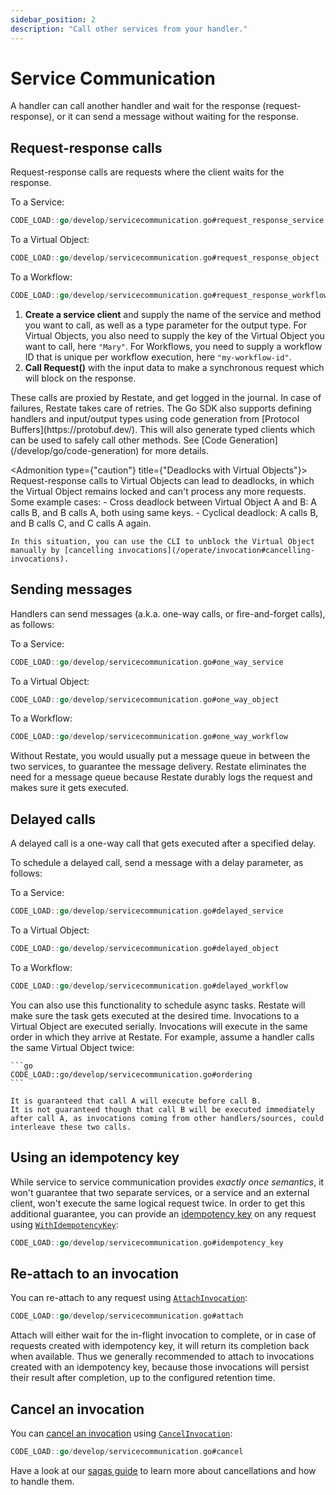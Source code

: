 ```yaml
---
sidebar_position: 2
description: "Call other services from your handler."
---
```



# Service Communication

A handler can call another handler and wait for the response (request-response), or it can send a message without waiting for the response.

## Request-response calls

Request-response calls are requests where the client waits for the response.

To a Service:

```go
CODE_LOAD::go/develop/servicecommunication.go#request_response_service
```

To a Virtual Object:

```go
CODE_LOAD::go/develop/servicecommunication.go#request_response_object
```

To a Workflow:

```go
CODE_LOAD::go/develop/servicecommunication.go#request_response_workflow
```


1. **Create a service client** and supply the name of the service and method you want to call, as well
  as a type parameter for the output type.
  For Virtual Objects, you also need to supply the key of the Virtual Object you want to call, here `"Mary"`.
  For Workflows, you need to supply a workflow ID that is unique per workflow execution, here `"my-workflow-id"`.
2. **Call Request()** with the input data to make a synchronous request which will block on the response.

<Admonition type="tip" title="No need for manual retry logic">
    These calls are proxied by Restate, and get logged in the journal.
    In case of failures, Restate takes care of retries.
</Admonition>

<Admonition type="tip" title="Prefer a bit more type-safety?">
    The Go SDK also supports defining handlers and input/output types using
    code generation from [Protocol Buffers](https://protobuf.dev/). This will
    also generate typed clients which can be used to safely call other methods. See [Code Generation](/develop/go/code-generation) for more details.
</Admonition>

<Admonition type={"caution"} title={"Deadlocks with Virtual Objects"}>
    Request-response calls to Virtual Objects can lead to deadlocks, in which the Virtual Object remains locked and can't process any more requests.
    Some example cases:
    - Cross deadlock between Virtual Object A and B: A calls B, and B calls A, both using same keys.
    - Cyclical deadlock: A calls B, and B calls C, and C calls A again.

    In this situation, you can use the CLI to unblock the Virtual Object manually by [cancelling invocations](/operate/invocation#cancelling-invocations).
</Admonition>

## Sending messages

Handlers can send messages (a.k.a. one-way calls, or fire-and-forget calls), as follows:

To a Service:

```go
CODE_LOAD::go/develop/servicecommunication.go#one_way_service
```

To a Virtual Object:

```go
CODE_LOAD::go/develop/servicecommunication.go#one_way_object
```

To a Workflow:

```go
CODE_LOAD::go/develop/servicecommunication.go#one_way_workflow
```



<Admonition type="tip" title="No need for message queues">
    Without Restate, you would usually put a message queue in between the two services, to guarantee the message delivery.
    Restate eliminates the need for a message queue because Restate durably logs the request and makes sure it gets executed.
</Admonition>

## Delayed calls

A delayed call is a one-way call that gets executed after a specified delay.

To schedule a delayed call, send a message with a delay parameter, as follows:

To a Service:

```go
CODE_LOAD::go/develop/servicecommunication.go#delayed_service
```

To a Virtual Object:

```go
CODE_LOAD::go/develop/servicecommunication.go#delayed_object
```

To a Workflow:

```go
CODE_LOAD::go/develop/servicecommunication.go#delayed_workflow
```

<Admonition type="tip" title="Scheduling async tasks">
    You can also use this functionality to schedule async tasks.
    Restate will make sure the task gets executed at the desired time.
</Admonition>

<Admonition type="note" title="Ordering guarantees in Virtual Objects">
    Invocations to a Virtual Object are executed serially.
    Invocations will execute in the same order in which they arrive at Restate.
    For example, assume a handler calls the same Virtual Object twice:

    ```go
    CODE_LOAD::go/develop/servicecommunication.go#ordering
    ```

    It is guaranteed that call A will execute before call B.
    It is not guaranteed though that call B will be executed immediately after call A, as invocations coming from other handlers/sources, could interleave these two calls.
</Admonition>

## Using an idempotency key

While service to service communication provides *exactly once semantics*, it won't guarantee that two separate services, or a service and an external client, won't execute the same logical request twice.
In order to get this additional guarantee, you can provide an [idempotency key](https://docs.restate.dev/develop/ts/clients/#invoke-a-handler-idempotently) on any request using [`WithIdempotencyKey`](https://pkg.go.dev/github.com/restatedev/sdk-go#WithIdempotencyKey):

```go
CODE_LOAD::go/develop/servicecommunication.go#idempotency_key
```

## Re-attach to an invocation

You can re-attach to any request using [`AttachInvocation`](https://pkg.go.dev/github.com/restatedev/sdk-go#AttachInvocation):

```go
CODE_LOAD::go/develop/servicecommunication.go#attach
```

<Admonition type="tip" title="Best used with idempotency key">
    Attach will either wait for the in-flight invocation to complete, or in case of requests created with idempotency key, it will return its completion back when available.
    Thus we generally recommended to attach to invocations created with an idempotency key, because those invocations will persist their result after completion, up to the configured retention time.
</Admonition>

## Cancel an invocation

You can [cancel an invocation](https://docs.restate.dev/operate/invocation/#cancelling-invocations) using [`CancelInvocation`](https://pkg.go.dev/github.com/restatedev/sdk-go#CancelInvocation):

```go
CODE_LOAD::go/develop/servicecommunication.go#cancel
```

Have a look at our [sagas guide](/guides/sagas) to learn more about cancellations and how to handle them.

